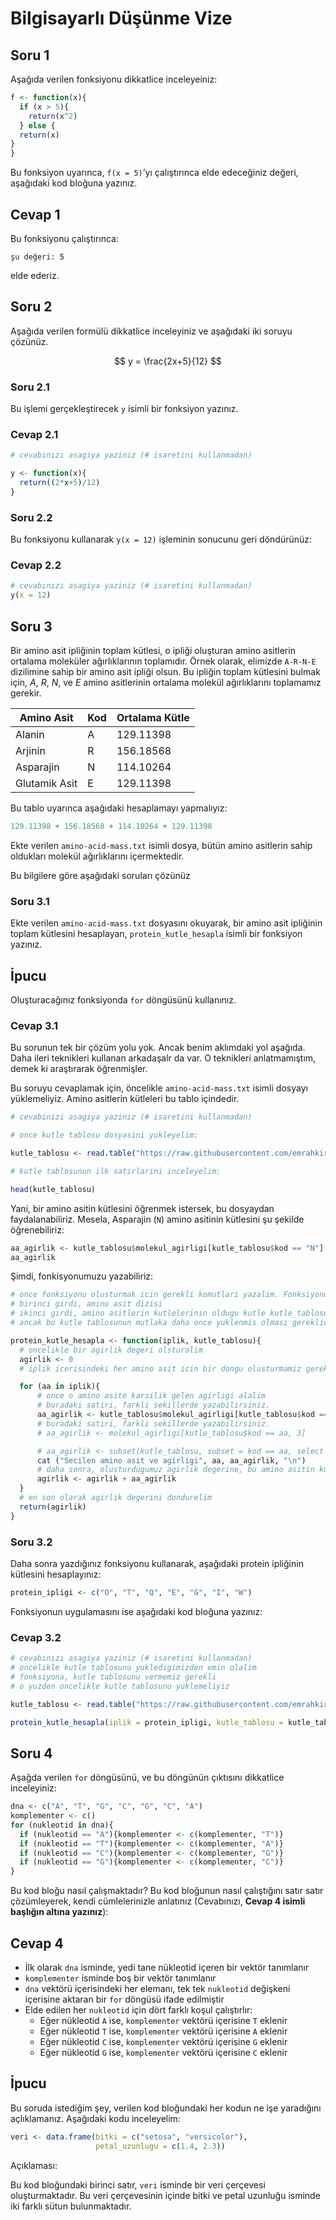 # Bilgisayarlı Düşünme Vize

## Soru 1

Aşağıda verilen fonksiyonu dikkatlice inceleyeiniz:

``` r
f <- function(x){
  if (x > 5){
    return(x^2)
  } else {
  return(x)
}
}
```

Bu fonksiyon uyarınca, `f(x = 5)`'yı çalıştırınca elde edeceğiniz değeri, aşağıdaki kod bloğuna yazınız.

## Cevap 1

Bu fonksiyonu çalıştırınca:

```
şu değeri: 5
```

elde ederiz.


## Soru 2

Aşağıda verilen formülü dikkatlice inceleyiniz ve aşağıdaki iki soruyu çözünüz.

$$
y = \frac{2x+5}{12}
$$

### Soru 2.1

Bu işlemi gerçekleştirecek `y` isimli bir fonksiyon yazınız.

### Cevap 2.1

```r
# cevabınızı asagiya yaziniz (# isaretini kullanmadan)

y <- function(x){
  return((2*x+5)/12)
}
```

### Soru 2.2

Bu fonksiyonu kullanarak `y(x = 12)` işleminin sonucunu geri döndürünüz:

### Cevap 2.2

```r
# cevabınızı asagiya yaziniz (# isaretini kullanmadan)
y(x = 12)
```


## Soru 3

Bir amino asit ipliğinin toplam kütlesi, o ipliği oluşturan amino asitlerin ortalama moleküler ağırlıklarının toplamıdır. Örnek olarak, elimizde `A-R-N-E` dizilimine sahip bir amino asit ipliği olsun. Bu ipliğin toplam kütlesini bulmak için, *A*, *R*, *N*, ve *E* amino asitlerinin ortalama molekül ağırlıklarını toplamamız gerekir.

| Amino Asit    | Kod | Ortalama Kütle |
|---------------|-----|----------------|
| Alanin        | A   | 129.11398      |
| Arjinin       | R   | 156.18568      |
| Asparajin     | N   | 114.10264      |
| Glutamik Asit | E   | 129.11398      |

Bu tablo uyarınca aşağıdaki hesaplamayı yapmalıyız:

```r
129.11398 + 156.18568 + 114.10264 + 129.11398
```

Ekte verilen `amino-acid-mass.txt` isimli dosya, bütün amino asitlerin sahip oldukları molekül ağırlıklarını içermektedir.

Bu bilgilere göre aşağıdaki soruları çözünüz

### Soru 3.1

Ekte verilen `amino-acid-mass.txt` dosyasını okuyarak, bir amino asit ipliğinin toplam kütlesini hesaplayan, `protein_kutle_hesapla` isimli bir fonksiyon yazınız.

:::{.callout-tip}
## İpucu
Oluşturacağınız fonksiyonda `for` döngüsünü kullanınız.
:::

### Cevap 3.1

Bu sorunun tek bir çözüm yolu yok. Ancak benim aklımdaki yol aşağıda. Daha ileri teknikleri kullanan arkadaşalr da var. O teknikleri anlatmamıştım, demek ki araştırarak öğrenmişler.

Bu soruyu cevaplamak için, öncelikle `amino-acid-mass.txt` isimli dosyayı yüklemeliyiz. Amino asitlerin kütleleri bu tablo içindedir.

```r
# cevabinizi asagiya yaziniz (# isaretini kullanmadan)

# once kutle tablosu dosyasini yukleyelim:

kutle_tablosu <- read.table("https://raw.githubusercontent.com/emrahkirdok/ybva/main/03-bilgisayarli-dusunme/data/amino-acid-mass.txt", sep ="\t", header=T)

# kutle tablosunun ilk satirlarini inceleyelim:

head(kutle_tablosu)
```

Yani, bir amino asitin kütlesini öğrenmek istersek, bu dosyaydan faydalanabiliriz. Mesela, Asparajin (`N`) amino asitinin kütlesini şu şekilde öğrenebiliriz:

```r
aa_agirlik <- kutle_tablosu$molekul_agirligi[kutle_tablosu$kod == "N"]
aa_agirlik
```

Şimdi, fonkisyonumuzu yazabiliriz:

```r
# once fonksiyonu olusturmak icin gerekli komutlari yazalim. Fonksiyonun, iki tane girdisi olacaktir. 
# birinci girdi, amino asit dizisi
# ikinci girdi, amino asitlerin kutlelerinin oldugu kutle kutle_tablosu
# ancak bu kutle tablosunun mutlaka daha once yuklenmis olması gereklidir

protein_kutle_hesapla <- function(iplik, kutle_tablosu){
  # oncelikle bir agirlik degeri olsturalim
  agirlik <- 0
  # iplik icerisindeki her amino asit icin bir dongu olusturmamiz gereklidir

  for (aa in iplik){
      # once o amino asite karsilik gelen agirligi alalim
      # buradaki satiri, farkli sekillerde yazabilirsiniz. 
      aa_agirlik <- kutle_tablosu$molekul_agirligi[kutle_tablosu$kod == aa]
      # buradaki satiri, farkli sekillerde yazabilirsiniz. 
      # aa_agirlik <- molekul_agirligi[kutle_tablosu$kod == aa, 3]

      # aa_agirlik <- subset(kutle_tablosu, subset = kod == aa, select = molekul_agirligi)
      cat ("Secilen amino asit ve agirligi", aa, aa_agirlik, "\n")
      # daha sonra, olusturdugumuz agirlik degerine, bu amino asitin kutlesini ekleyelim
      agirlik <- agirlik + aa_agirlik
  }
  # en son olarak agirlik degerini dondurelim
  return(agirlik)
}
```

### Soru 3.2

Daha sonra yazdığınız fonksiyonu kullanarak, aşağıdaki protein ipliğinin kütlesini hesaplayınız:

```r
protein_ipligi <- c("O", "T", "Q", "E", "G", "I", "W")
```

Fonksiyonun uygulamasını ise aşağıdaki kod bloğuna yazınız:

### Cevap 3.2

```r
# cevabınızı asagiya yaziniz (# isaretini kullanmadan)
# oncelikle kutle tablosunu yukledigimizden emin olalim
# fonksiyona, kutle tablosunu vermemiz gerekli
# o yuzden oncelikle kutle tablosunu yuklemeliyiz

kutle_tablosu <- read.table("https://raw.githubusercontent.com/emrahkirdok/ybva/main/03-bilgisayarli-dusunme/data/amino-acid-mass.txt", sep ="\t", header=T)

protein_kutle_hesapla(iplik = protein_ipligi, kutle_tablosu = kutle_tablosu)
```

## Soru 4

Aşağda verilen `for` döngüsünü, ve bu döngünün çıktısını dikkatlice inceleyiniz: 

```r
dna <- c("A", "T", "G", "C", "G", "C", "A")
komplementer <- c()
for (nukleotid in dna){
  if (nukleotid == "A"){komplementer <- c(komplementer, "T")}
  if (nukleotid == "T"){komplementer <- c(komplementer, "A")}
  if (nukleotid == "C"){komplementer <- c(komplementer, "G")}
  if (nukleotid == "G"){komplementer <- c(komplementer, "C")}
}
```

Bu kod bloğu nasıl çalışmaktadır? Bu kod bloğunun nasıl çalıştığını satır satır çözümleyerek, kendi cümlelerinizle anlatınız (Cevabınızı, **Cevap 4 isimli başlığın altına yazınız**):

## Cevap 4

+ İlk olarak `dna` isminde, yedi tane nükleotid içeren bir vektör tanımlanır
+ `komplementer` isminde boş bir vektör tanımlanır
+ `dna` vektörü içerisindeki her elemanı, tek tek `nukleotid` değişkeni içerisine aktaran bir `for` döngüsü ifade edilmiştir
+ Elde edilen her `nukleotid` için dört farklı koşul çalıştırlır:
  + Eğer nükleotid `A` ise, `komplementer` vektörü içerisine `T` eklenir
  + Eğer nükleotid `T` ise, `komplementer` vektörü içerisine `A` eklenir
  + Eğer nükleotid `C` ise, `komplementer` vektörü içerisine `G` eklenir
  + Eğer nükleotid `G` ise, `komplementer` vektörü içerisine `C` eklenir

:::{.callout-tip}
## İpucu
Bu soruda istediğim şey, verilen kod bloğundaki her kodun ne işe yaradığını açlıklamanız. Aşağıdaki kodu inceleyelim:

```r
veri <- data.frame(bitki = c("setosa", "versicolor"), 
                   petal_uzunlugu = c(1.4, 2.3))
```

Açıklaması:

Bu kod bloğundaki birinci satır, `veri` isminde bir veri çerçevesi oluşturmaktadır. Bu veri çerçevesinin içinde bitki ve petal uzunluğu isminde iki farklı sütun bulunmaktadır.

:::